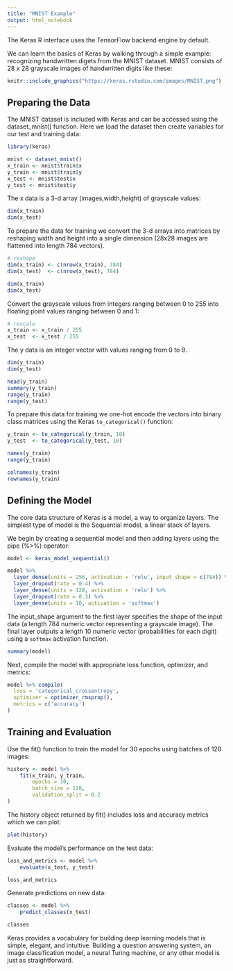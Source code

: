 ```yaml
---
title: "MNIST Example"
output: html_notebook
---
```


The Keras R interface uses the TensorFlow backend engine by default.

We can learn the basics of Keras by walking through a simple example: recognizing handwritten digets from the MNIST dataset. MNIST consists of 28 x 28 grayscale images of handwritten digits like these:


```r
knitr::include_graphics("https://keras.rstudio.com/images/MNIST.png")
```


## Preparing the Data
The MNIST dataset is included with Keras and can be accessed using the dataset_mnist() function. Here we load the dataset then create variables for our test and training data:


```r
library(keras)

mnist <- dataset_mnist()
x_train <- mnist$train$x
y_train <- mnist$train$y
x_test <- mnist$test$x
y_test <- mnist$test$y
```


The x data is a 3-d array (images,width,height) of grayscale values:

```r
dim(x_train)
dim(x_test)
```


To prepare the data for training we convert the 3-d arrays into matrices by reshaping width and height into a single dimension (28x28 images are flattened into length 784 vectors). 

```r
# reshape
dim(x_train) <- c(nrow(x_train), 784)
dim(x_test)  <- c(nrow(x_test), 784)

dim(x_train)
dim(x_test)
```

Convert the grayscale values from integers ranging between 0 to 255 into floating point values ranging between 0 and 1:

```r
# rescale
x_train <- x_train / 255
x_test  <- x_test / 255
```


The y data is an integer vector with values ranging from 0 to 9. 

```r
dim(y_train)
dim(y_test)

head(y_train)
summary(y_train)
range(y_train)
range(y_test)
```

To prepare this data for training we one-hot encode the vectors into binary class matrices using the Keras `to_categorical()` function:

```r
y_train <- to_categorical(y_train, 10)
y_test  <- to_categorical(y_test, 10)

names(y_train)
range(y_train)
```

```r
colnames(y_train)
rownames(y_train)
```

## Defining the Model
The core data structure of Keras is a model, a way to organize layers. The simplest type of model is the Sequential model, a linear stack of layers.

We begin by creating a sequential model and then adding layers using the pipe (%>%) operator:

```r
model <- keras_model_sequential() 

model %>% 
  layer_dense(units = 256, activation = 'relu', input_shape = c(784)) %>% 
  layer_dropout(rate = 0.4) %>% 
  layer_dense(units = 128, activation = 'relu') %>%
  layer_dropout(rate = 0.3) %>%
  layer_dense(units = 10, activation = 'softmax')
```

The input_shape argument to the first layer specifies the shape of the input data (a length 784 numeric vector representing a grayscale image). The final layer outputs a length 10 numeric vector (probabilities for each digit) using a `softmax` activation function.

```r
summary(model)
```


Next, compile the model with appropriate loss function, optimizer, and metrics:

```r
model %>% compile(
  loss = 'categorical_crossentropy',
  optimizer = optimizer_rmsprop(),
  metrics = c('accuracy')
)
```

## Training and Evaluation
Use the fit() function to train the model for 30 epochs using batches of 128 images:
```r
history <- model %>% 
    fit(x_train, y_train, 
        epochs = 30, 
        batch_size = 128, 
        validation_split = 0.2
)
```

The history object returned by fit() includes loss and accuracy metrics which we can plot:

```r
plot(history)
```

Evaluate the model’s performance on the test data:

```r
loss_and_metrics <- model %>% 
    evaluate(x_test, y_test)
```

```r
loss_and_metrics
```


Generate predictions on new data:

```r
classes <- model %>% 
    predict_classes(x_test)
```


```r
classes
```


Keras provides a vocabulary for building deep learning models that is simple, elegant, and intuitive. Building a question answering system, an image classification model, a neural Turing machine, or any other model is just as straightforward.

